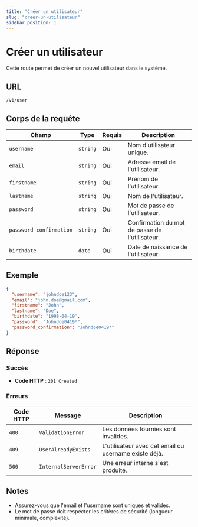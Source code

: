 ```yaml
---
title: "Créer un utilisateur"
slug: "creer-un-utilisateur"
sidebar_position: 1
---
```



# Créer un utilisateur

Cette route permet de créer un nouvel utilisateur dans le système.

## URL

<HttpMethod method="POST" /> `/v1/user`

## Corps de la requête

| Champ            | Type     | Requis | Description                           |
|------------------|----------|--------|---------------------------------------|
| `username`       | `string` | Oui    | Nom d'utilisateur unique.            |
| `email`          | `string` | Oui    | Adresse email de l'utilisateur.      |
| `firstname`       | `string` | Oui    | Prénom de l'utilisateur.       |
| `lastname`       | `string` | Oui    | Nom de l'utilisateur.       |
| `password`       | `string` | Oui    | Mot de passe de l'utilisateur.       |
| `password_confirmation`       | `string` | Oui    | Confirmation du mot de passe de l'utilisateur.       |
| `birthdate`       | `date` | Oui    | Date de naissance de l'utilisateur.       |

## Exemple

```json
{
  "username": "johndoe123",
  "email": "john.doe@gmail.com",
  "firstname": "John",
  "lastname": "Doe",
  "birthdate": "1998-04-19",
  "password": "Johndoe0419*",
  "password_confirmation": "Johndoe0419*"
}
```

## Réponse

### Succès

- **Code HTTP** : `201 Created`

### Erreurs

| Code HTTP | Message                       | Description                                         |
|-----------|-------------------------------|-----------------------------------------------------|
| `400`     | `ValidationError`            | Les données fournies sont invalides.               |
| `409`     | `UserAlreadyExists`          | L'utilisateur avec cet email ou username existe déjà. |
| `500`     | `InternalServerError`        | Une erreur interne s'est produite.                 |


## Notes

- Assurez-vous que l'email et l'username sont uniques et valides.
- Le mot de passe doit respecter les critères de sécurité (longueur minimale, complexité).